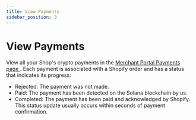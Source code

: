 ```yaml
---
title: View Payments
sidebar_position: 3
---
```


# View Payments

View all your Shop's crypto payments in the [ Merchant Portal Payments page ](https://merchant.solanapay.com/payments) . Each payment is associated with a Shopify order and has a status that indicates its progress:

-   Rejected: The payment was not made.
-   Paid: The payment has been detected on the Solana blockchain by us.
-   Completed: The payment has been paid and acknowledged by Shopify. This status update usually occurs within seconds of payment confirmation.
